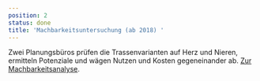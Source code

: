 ```yaml
---
position: 2
status: done
title: 'Machbarkeitsuntersuchung (ab 2018) '
---
```

Zwei Planungsbüros prüfen die Trassenvarianten auf Herz und Nieren, ermitteln Potenziale und wägen Nutzen und Kosten gegeneinander ab. [Zur Machbarkeitsanalyse](https://www.landkreis-ludwigsburg.de/de/verkehr-sicherheit-ordnung/radverkehr/radschnellwege/machbarkeitsstudie-radschnellverbindung-ludwigsburg-waiblingen/).
